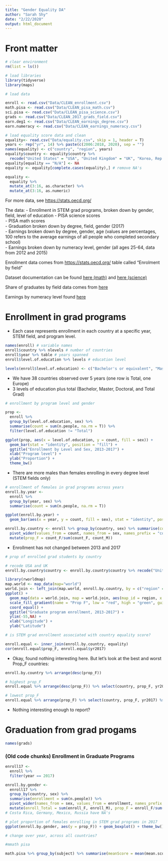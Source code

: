 ```yaml
---
title: "Gender Equality DA"
author: "Sarah Shy"
date: "2/22/2020"
output: html_document
---
```


# Front matter
```r
# clear environment
rm(list = ls())

# load libraries
library(tidyverse)
library(maps)
```

```r
# load data

enroll <- read.csv("Data/CLEAN_enrollment.csv")
math.pisa <- read.csv("Data/CLEAN_pisa_math.csv")
sci.pisa <- read.csv("Data/CLEAN_pisa_science.csv")
grads <- read.csv("Data/CLEAN_2017_grads_field.csv")
earn.deg1 <- read.csv("Data/CLEAN_earnings_degree.csv")
earn.numeracy <- read.csv("Data/CLEAN_earnings_numeracy.csv")

# load equality score data and clean
equality<- read.csv("Data/equality.csv", skip = 1, header = T)
years <- rep("yr", 14) %>% paste(c(2006:2018, 2020), sep = "")
names(equality) <- c("country", "region", years)
equality$country <- equality$country %>%
  recode("United States" = "USA", "United Kingdom" = "UK", "Korea, Rep." = "Korea", "Russian Federation" = "Russia", "Slovakia" = "Slovak Republic")
equality[equality == "N/A"] <- NA
equality <- equality[complete.cases(equality),] # remove NA's

equality <-
  equality %>%
  mutate_at(3:16, as.character) %>%
  mutate_at(3:16, as.numeric)
```

For more data, see <https://stats.oecd.org/>

The data:
- Enrollment in STEM grad programs, broken down by gender, field, level of education
- PISA science scores  
- PISA math scores  
- Graduation broken down by degree, field, gender (2017)  
- Earnings broken down by degree, gender, age (values are percentages, 100 refers to the average earnings of all people who completed secondary school)  
- Earnings broken down by numeracy level, gender (all ages 25-64, data from 2012 and 2015)

Enrollment data comes from <https://stats.oecd.org/> table called "Enrolment by field"

Dataset documentation can be found [here (math)](https://data.oecd.org/pisa/mathematics-performance-pisa.htm)
and [here (science)](https://data.oecd.org/pisa/science-performance-pisa.htm#indicator-chart)

Share of graduates by field data comes from [here](https://stats.oecd.org/viewhtml.aspx?datasetcode=EAG_GRAD_ENTR_FIELD&lang=en#)

Earnings by numeracy level found [here](https://stats.oecd.org/viewhtml.aspx?datasetcode=EAG_EA_SKILLS&lang=en#)


# Enrollment in grad programs

- Each case represents enrollment in each country at a specific year, STEM field, and program level.

```r
names(enroll) # variable names
enroll$country %>% nlevels # number of countries
enroll$year %>% table # years spanned
enroll$level.of.education %>% levels # education level

levels(enroll$level.of.education) <- c("Bachelor's or equivalent", "Master's or equivalent", "Doctoral of equivalent", "Total")
```

- We have 38 countries observed over 5 years (one row is Total, one Europe)
- 3 levels of education plus total (Bachelor, Master, Doctoral, and Total Grad)

```r
# enrollment by program level and gender

prop <-
  enroll %>%
  group_by(level.of.education, sex) %>%
  summarise(count = sum(n.people, na.rm = T)) %>%
  filter(level.of.education != "Total")

ggplot(prop, aes(x = level.of.education, y = count, fill = sex)) +
  geom_bar(stat = "identity", position = "fill") +
  ggtitle("Enrollment by Level and Sex, 2013-2017") +
  xlab("Program level") +
  ylab("Proportion") +
  theme_bw()
```

- There are more males than females enrolling in every degree level (STEM fields only)

```r
# enrollment of females in grad programs across years
enroll.by.year <-
  enroll %>%
  group_by(year, sex) %>%
  summarise(count = sum(n.people, na.rm = T))

ggplot(enroll.by.year) +
  geom_bar(aes(x = year, y = count, fill = sex), stat = "identity", position = "fill")

enroll.by.country <- enroll %>% group_by(country, sex) %>% summarise(count = sum(n.people, na.rm = T)) %>%
  pivot_wider(values_from = count, names_from = sex, names_prefix = "count_") %>%
  mutate(prop_F = count_F/sum(count_F, count_M))
```

- Enrollment has not changed between 2013 and 2017

```r
# prop of enrolled grad students by country

# recode USA and UK
enroll.by.country$country <- enroll.by.country$country %>% recode("United States" = "USA", "United Kingdom" = "UK")

library(rworldmap)
map.world <- map_data(map="world")
world.join <- left_join(map.world, enroll.by.country, by = c("region" = "country"))
ggplot() +
  geom_map(data = world.join, map = world.join, aes(map_id = region, x = long, y = lat, fill = prop_F)) +
  scale_fill_gradient(name = "Prop F", low = "red", high = "green", guide = "colourbar") +
  coord_equal() +
  ggtitle("Graduate program enrollment, 2013-2017") +
  ylim(-55,NA) +
  xlab("Longitude") +
  ylab("Latitude")
```

```r
# is STEM grad enrollment associated with country equality score?

enroll.equal <- inner_join(enroll.by.country, equality)
cor(enroll.equal$prop_F, enroll.equal$yr2017)
```

- Okay, found nothing interesting here. But let's look at the best and worst Prop_F countries:

```r
enroll.by.country %>% arrange(desc(prop_F))

# highest prop_F
enroll.equal %>% arrange(desc(prop_F)) %>% select(country, prop_F, yr2017) %>% head(5)

# lowest prop_F
enroll.equal %>% arrange(prop_F) %>% select(country, prop_F, yr2017) %>% head(5)
```

- Nothing interesting enough to report?


# Graduation from grad progams

```r
names(grads)
```


### (Old code chunks) Enrollment in Graduate Programs
```r
enroll17 <-
  enroll %>%
  filter(year == 2017)

enroll.by.gender <-
  enroll17 %>%
  group_by(country, sex) %>%
  summarise(enrollment = sum(n.people)) %>%
  pivot_wider(names_from = sex, values_from = enrollment, names_prefix = "enroll_") %>%
  mutate(enroll_Total = sum(enroll_F, enroll_M), prop_F = enroll_F/sum(enroll_F, enroll_M))
# Costa Rica, Germany, Mexico, Russia have NA's
```

```r
# plot proportion of females enrolling in STEM grad programs in 2017
ggplot(enroll.by.gender, aes(y = prop_F)) + geom_boxplot() + theme_bw() + ggtitle("Proportion of females enrolling in STEM grad programs")
```

```r
# change over year, across all countries?
```

```r
#mmath pisa

math.pisa %>% group_by(subject) %>% summarise(meanScore = mean(mean.score), count = n())
```




